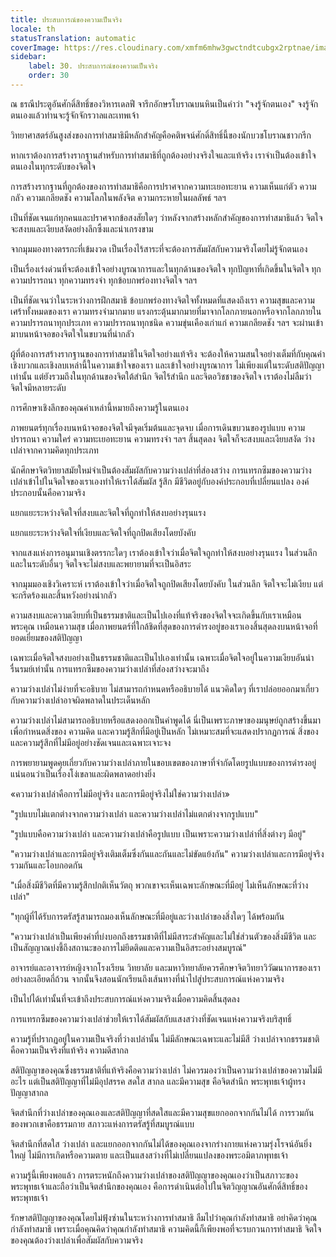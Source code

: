 ```yaml
---
title: ประสบการณ์ของความเป็นจริง
locale: th
statusTranslation: automatic
coverImage: https://res.cloudinary.com/xmfm6mhw3gwctndtcubgx2rptnae/image/upload/v1740337243/small_cover_educacion_fundamental_a051170f1c.webp
sidebar:
    label: 30. ประสบการณ์ของความเป็นจริง
    order: 30
---
```

ณ ธรณีประตูอันศักดิ์สิทธิ์ของวิหารเดลฟี จารึกอักษรโบราณบนหินเป็นคำว่า "จงรู้จักตนเอง" จงรู้จักตนเองแล้วท่านจะรู้จักจักรวาลและเทพเจ้า

วิทยาศาสตร์อันสูงส่งของการทำสมาธิมีหลักสำคัญคือคติพจน์ศักดิ์สิทธิ์นี้ของนักบวชโบราณชาวกรีก

หากเราต้องการสร้างรากฐานสำหรับการทำสมาธิที่ถูกต้องอย่างจริงใจและแท้จริง เราจำเป็นต้องเข้าใจตนเองในทุกระดับของจิตใจ

การสร้างรากฐานที่ถูกต้องของการทำสมาธิคือการปราศจากความทะเยอทะยาน ความเห็นแก่ตัว ความกลัว ความเกลียดชัง ความโลภในพลังจิต ความกระหายในผลลัพธ์ ฯลฯ

เป็นที่ชัดเจนแก่ทุกคนและปราศจากข้อสงสัยใดๆ ว่าหลังจากสร้างหลักสำคัญของการทำสมาธิแล้ว จิตใจจะสงบและเงียบสงัดอย่างลึกซึ้งและน่าเกรงขาม

จากมุมมองทางตรรกะที่เข้มงวด เป็นเรื่องไร้สาระที่จะต้องการสัมผัสกับความจริงโดยไม่รู้จักตนเอง

เป็นเรื่องเร่งด่วนที่จะต้องเข้าใจอย่างบูรณาการและในทุกด้านของจิตใจ ทุกปัญหาที่เกิดขึ้นในจิตใจ ทุกความปรารถนา ทุกความทรงจำ ทุกข้อบกพร่องทางจิตใจ ฯลฯ

เป็นที่ชัดเจนว่าในระหว่างการฝึกสมาธิ ข้อบกพร่องทางจิตใจทั้งหมดที่แสดงถึงเรา ความสุขและความเศร้าทั้งหมดของเรา ความทรงจำมากมาย แรงกระตุ้นมากมายที่มาจากโลกภายนอกหรือจากโลกภายใน ความปรารถนาทุกประเภท ความปรารถนาทุกชนิด ความขุ่นเคืองเก่าแก่ ความเกลียดชัง ฯลฯ จะผ่านเข้ามาบนหน้าจอของจิตใจในขบวนที่น่ากลัว

ผู้ที่ต้องการสร้างรากฐานของการทำสมาธิในจิตใจอย่างแท้จริง จะต้องให้ความสนใจอย่างเต็มที่กับคุณค่าเชิงบวกและเชิงลบเหล่านี้ในความเข้าใจของเรา และเข้าใจอย่างบูรณาการ ไม่เพียงแต่ในระดับสติปัญญาเท่านั้น แต่ยังรวมถึงในทุกด้านของจิตใต้สำนึก จิตไร้สำนึก และจิตอวิชชาของจิตใจ เราต้องไม่ลืมว่าจิตใจมีหลายระดับ

การศึกษาเชิงลึกของคุณค่าเหล่านี้หมายถึงความรู้ในตนเอง

ภาพยนตร์ทุกเรื่องบนหน้าจอของจิตใจมีจุดเริ่มต้นและจุดจบ เมื่อการเดินขบวนของรูปแบบ ความปรารถนา ความใคร่ ความทะเยอทะยาน ความทรงจำ ฯลฯ สิ้นสุดลง จิตใจก็จะสงบและเงียบสงัด ว่างเปล่าจากความคิดทุกประเภท

นักศึกษาจิตวิทยาสมัยใหม่จำเป็นต้องสัมผัสกับความว่างเปล่าที่ส่องสว่าง การแทรกซึมของความว่างเปล่าเข้าไปในจิตใจของเราเองทำให้เราได้สัมผัส รู้สึก มีชีวิตอยู่กับองค์ประกอบที่เปลี่ยนแปลง องค์ประกอบนั้นคือความจริง

แยกแยะระหว่างจิตใจที่สงบและจิตใจที่ถูกทำให้สงบอย่างรุนแรง

แยกแยะระหว่างจิตใจที่เงียบและจิตใจที่ถูกปิดเสียงโดยบังคับ

จากแสงแห่งการอนุมานเชิงตรรกะใดๆ เราต้องเข้าใจว่าเมื่อจิตใจถูกทำให้สงบอย่างรุนแรง ในส่วนลึกและในระดับอื่นๆ จิตใจจะไม่สงบและพยายามที่จะเป็นอิสระ

จากมุมมองเชิงวิเคราะห์ เราต้องเข้าใจว่าเมื่อจิตใจถูกปิดเสียงโดยบังคับ ในส่วนลึก จิตใจจะไม่เงียบ แต่จะกรีดร้องและสิ้นหวังอย่างน่ากลัว

ความสงบและความเงียบที่เป็นธรรมชาติและเป็นไปเองที่แท้จริงของจิตใจจะเกิดขึ้นกับเราเหมือนพระคุณ เหมือนความสุข เมื่อภาพยนตร์ที่ใกล้ชิดที่สุดของการดำรงอยู่ของเราเองสิ้นสุดลงบนหน้าจอที่ยอดเยี่ยมของสติปัญญา

เฉพาะเมื่อจิตใจสงบอย่างเป็นธรรมชาติและเป็นไปเองเท่านั้น เฉพาะเมื่อจิตใจอยู่ในความเงียบอันน่ารื่นรมย์เท่านั้น การแทรกซึมของความว่างเปล่าที่ส่องสว่างจะมาถึง

ความว่างเปล่าไม่ง่ายที่จะอธิบาย ไม่สามารถกำหนดหรืออธิบายได้ แนวคิดใดๆ ที่เราปล่อยออกมาเกี่ยวกับความว่างเปล่าอาจผิดพลาดในประเด็นหลัก

ความว่างเปล่าไม่สามารถอธิบายหรือแสดงออกเป็นคำพูดได้ นี่เป็นเพราะภาษาของมนุษย์ถูกสร้างขึ้นมาเพื่อกำหนดสิ่งของ ความคิด และความรู้สึกที่มีอยู่เป็นหลัก ไม่เหมาะสมที่จะแสดงปรากฏการณ์ สิ่งของ และความรู้สึกที่ไม่มีอยู่อย่างชัดเจนและเฉพาะเจาะจง

การพยายามพูดคุยเกี่ยวกับความว่างเปล่าภายในขอบเขตของภาษาที่จำกัดโดยรูปแบบของการดำรงอยู่ แน่นอนว่าเป็นเรื่องโง่เขลาและผิดพลาดอย่างยิ่ง

«ความว่างเปล่าคือการไม่มีอยู่จริง และการมีอยู่จริงไม่ใช่ความว่างเปล่า»

"รูปแบบไม่แตกต่างจากความว่างเปล่า และความว่างเปล่าไม่แตกต่างจากรูปแบบ"

"รูปแบบคือความว่างเปล่า และความว่างเปล่าคือรูปแบบ เป็นเพราะความว่างเปล่าที่สิ่งต่างๆ มีอยู่"

"ความว่างเปล่าและการมีอยู่จริงเติมเต็มซึ่งกันและกันและไม่ขัดแย้งกัน" ความว่างเปล่าและการมีอยู่จริงรวมกันและโอบกอดกัน

"เมื่อสิ่งมีชีวิตที่มีความรู้สึกปกติเห็นวัตถุ พวกเขาจะเห็นเฉพาะลักษณะที่มีอยู่ ไม่เห็นลักษณะที่ว่างเปล่า"

"ทุกผู้ที่ได้รับการตรัสรู้สามารถมองเห็นลักษณะที่มีอยู่และว่างเปล่าของสิ่งใดๆ ได้พร้อมกัน

"ความว่างเปล่าเป็นเพียงคำที่บ่งบอกถึงธรรมชาติที่ไม่มีสาระสำคัญและไม่ใช่ส่วนตัวของสิ่งมีชีวิต และเป็นสัญญาณบ่งชี้ถึงสถานะของการไม่ยึดติดและความเป็นอิสระอย่างสมบูรณ์"

อาจารย์และอาจารย์หญิงจากโรงเรียน วิทยาลัย และมหาวิทยาลัยควรศึกษาจิตวิทยาวิวัฒนาการของเราอย่างละเอียดถี่ถ้วน จากนั้นจึงสอนนักเรียนถึงเส้นทางที่นำไปสู่ประสบการณ์แห่งความจริง

เป็นไปได้เท่านั้นที่จะเข้าถึงประสบการณ์แห่งความจริงเมื่อความคิดสิ้นสุดลง

การแทรกซึมของความว่างเปล่าช่วยให้เราได้สัมผัสกับแสงสว่างที่ชัดเจนแห่งความจริงบริสุทธิ์

ความรู้ที่ปรากฏอยู่ในความเป็นจริงที่ว่างเปล่านั้น ไม่มีลักษณะเฉพาะและไม่มีสี ว่างเปล่าจากธรรมชาติ คือความเป็นจริงที่แท้จริง ความดีสากล

สติปัญญาของคุณซึ่งธรรมชาติที่แท้จริงคือความว่างเปล่า ไม่ควรมองว่าเป็นความว่างเปล่าของความไม่มีอะไร แต่เป็นสติปัญญาที่ไม่มีอุปสรรค สดใส สากล และมีความสุข คือจิตสำนึก พระพุทธเจ้าผู้ทรงปัญญาสากล

จิตสำนึกที่ว่างเปล่าของคุณเองและสติปัญญาที่สดใสและมีความสุขแยกออกจากกันไม่ได้ การรวมกันของพวกเขาคือธรรมกาย สภาวะแห่งการตรัสรู้ที่สมบูรณ์แบบ

จิตสำนึกที่สดใส ว่างเปล่า และแยกออกจากกันไม่ได้ของคุณเองจากร่างกายแห่งความรุ่งโรจน์อันยิ่งใหญ่ ไม่มีการเกิดหรือความตาย และเป็นแสงสว่างที่ไม่เปลี่ยนแปลงของพระอมิตาภพุทธเจ้า

ความรู้นี้เพียงพอแล้ว การตระหนักถึงความว่างเปล่าของสติปัญญาของคุณเองว่าเป็นสภาวะของพระพุทธเจ้าและถือว่าเป็นจิตสำนึกของคุณเอง คือการดำเนินต่อไปในจิตวิญญาณอันศักดิ์สิทธิ์ของพระพุทธเจ้า

รักษาสติปัญญาของคุณโดยไม่ฟุ้งซ่านในระหว่างการทำสมาธิ ลืมไปว่าคุณกำลังทำสมาธิ อย่าคิดว่าคุณกำลังทำสมาธิ เพราะเมื่อคุณคิดว่าคุณกำลังทำสมาธิ ความคิดนี้ก็เพียงพอที่จะรบกวนการทำสมาธิ จิตใจของคุณต้องว่างเปล่าเพื่อสัมผัสกับความจริง

